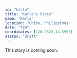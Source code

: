 ```yaml
---
id: "karla"
title: "Karla's Story"
name: "Karla"
location: "Chibu, Philippines"
date: "TBD"
coordinates: [120.9822,14.5995]
status: "draft"
---
```





<!-- TODO: Add hero image path (relative or /static/img/...) -->

This story is coming soon.

<!-- UPGRADED_IMAGE_FORMAT -->
